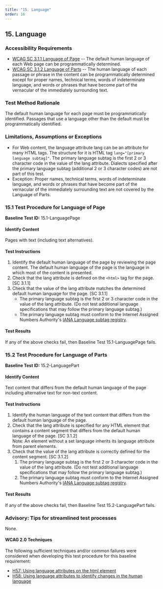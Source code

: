 ```yaml
---
title: "15. Language"
order: 16
---
```

## 15. Language

### Accessibility Requirements

-   [WCAG SC 3.1.1 Language of Page](https://www.w3.org/TR/UNDERSTANDING-WCAG20/meaning-doc-lang-id.html) -- The default human language of each Web page can be programmatically determined.
-   [WCAG SC 3.1.2 Language of Parts](https://www.w3.org/TR/UNDERSTANDING-WCAG20/meaning-other-lang-id.html) -- The human language of each passage or phrase in the content can be programmatically determined except for proper names, technical terms, words of indeterminate language, and words or phrases that have become part of the vernacular of the immediately surrounding text.

### Test Method Rationale

The default human language for each page must be programmatically identified. Passages that use a language other than the default must be programmatically identified.

### Limitations, Assumptions or Exceptions

-   For Web content, the language attribute lang can be an attribute for many HTML tags. The structure for it is HTML tag `lang="[primary language subtag]"`. The primary language subtag is the first 2 or 3 character code in the value of the lang attribute. Dialects specified after the primary language subtag (additional 2 or 3 character codes) are not part of this test.
-   Exception: Proper names, technical terms, words of indeterminate language, and words or phrases that have become part of the vernacular of the immediately surrounding text are not covered by the Language of Parts.

### 15.1 Test Procedure for Language of Page

**Baseline Test ID:** 15.1-LanguagePage
#### Identify Content
<p id="1IC">Pages with text (including text alternatives).</p>

#### Test Instructions
<ol id="1TI">
    <li id="1TI-1">Identify the default human language of the page by reviewing the page content. The default human language of the page is the language in which most of the content is presented.</li>
    <li id="1TI-2">Check that the lang attribute is defined on the <code>&lt;html&gt;</code> tag for the page. [SC 3.1.1]</li>
    <li id="1TI-3">
    Check that the value of the lang attribute matches the determined default human language for the page. [SC 3.1.1]
    <ul>
        <li>The primary language subtag is the first 2 or 3 character code in the value of the lang attribute. (Do not test additional language specifications that may follow the primary language subtag.)</li>
        <li>The primary language subtag must conform to the Internet Assigned Numbers Authority's <a href="https://www.iana.org/assignments/language-subtag-registry" target="_blank" rel="noopener">IANA Language subtag registry</a>.</li>
    </ul></li>
</ol>

#### Test Results
<p id="1TR">If any of the above checks fail, then Baseline Test 15.1-LanguagePage fails.</p>

### 15.2 Test Procedure for Language of Parts

**Baseline Test ID:** 15.2-LanguagePart
#### Identify Content
<p id="2IC">Text content that differs from the default human language of the page including alternative text for non-text content.</p>

#### Test Instructions
<ol id="2TI">
    <li id="2TI-1">Identify the human language of the text content that differs from the default human language of the page.</li>
    <li id="2TI-2">Check that the lang attribute is specified for any HTML element that contains a content segment that differs from the default human language of the page. [SC 3.1.2]<br />
    Note: An element without a set language inherits its language attribute from parent elements.</li>
    <li id="2TI-3">
    Check that the value of the lang attribute is correctly defined for the content segment. [SC 3.1.2]
        <ol>
            <li id="2TI-3i">The primary language subtag is the first 2 or 3 character code in the value of the lang attribute. (Do not test additional language specifications that may follow the primary language subtag.)</li>
            <li id="2TI-3ii">The primary language subtag must conform to the Internet Assigned Numbers Authority's <a href="https://www.iana.org/assignments/language-subtag-registry" target="_blank" rel="noopener">IANA Language subtag registry</a>.</li>
        </ol></li>
</ol>

#### Test Results
<p id="2TR">If any of the above checks fail, then Baseline Test 15.2-LanguagePart fails.</p>

### Advisory: Tips for streamlined test processes

None.

#### WCAG 2.0 Techniques
The following sufficient techniques and/or common failures were considered when developing this test procedure for this baseline requirement:
-   [H57: Using language attributes on the html element](https://www.w3.org/TR/WCAG20-TECHS/H57.html)
-   [H58: Using language attributes to identify changes in the human language](https://www.w3.org/TR/WCAG20-TECHS/H58.html)
